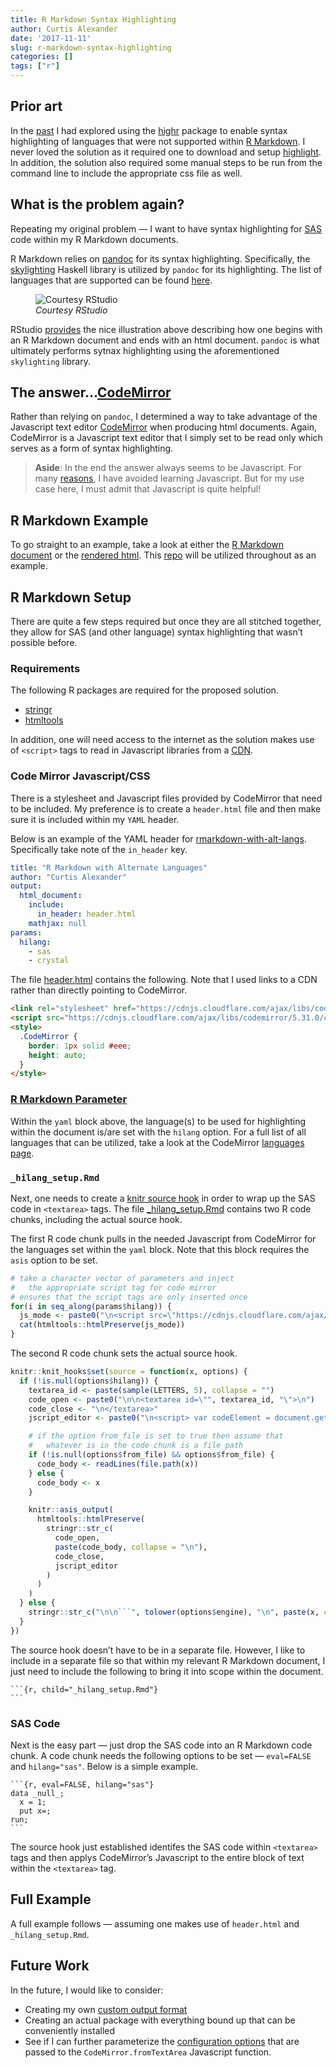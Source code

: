 ```yaml
---
title: R Markdown Syntax Highlighting
author: Curtis Alexander
date: '2017-11-11'
slug: r-markdown-syntax-highlighting
categories: []
tags: ["r"]
---
```


## Prior art

In the [past](http://curtisalexander.github.io/rmarkdown-syntax-highlighting/) I had explored using the [highr](https://github.com/yihui/highr) package to enable syntax highlighting of languages that were not supported within [R Markdown](http://rmarkdown.rstudio.com/).  I never loved the solution as it required one to download and setup [highlight](http://www.andre-simon.de/doku/highlight/en/install.php).  In addition, the solution also required some manual steps to be run from the command line to include the appropriate css file as well.


## What is the problem again?
Repeating my original problem &mdash; I want to have syntax highlighting for [SAS](https://www.sas.com/) code within my R Markdown documents.

R Markdown relies on [pandoc](https://pandoc.org) for its syntax highlighting.  Specifically, the [skylighting](https://github.com/jgm/skylighting/) Haskell library is utilized by `pandoc` for its highlighting.  The list of languages that are supported can be found [here](https://github.com/jgm/skylighting/tree/master/xml).

![*Courtesy RStudio*](img/RMarkdownFlow.png)

RStudio [provides](http://rmarkdown.rstudio.com/lesson-2.html) the nice illustration above describing how one begins with an R Markdown document and ends with an html document.  `pandoc` is what ultimately performs sytnax highlighting using the aforementioned `skylighting` library.


## The answer...[CodeMirror](https://codemirror.net/)
Rather than relying on `pandoc`, I determined a way to take advantage of the Javascript text editor [CodeMirror](https://codemirror.net/) when producing html documents.  Again, CodeMirror is a Javascript text editor that I simply set to be read only which serves as a form of syntax highlighting.

> **Aside**: In the end the answer always seems to be Javascript.  For many [reasons](https://hackernoon.com/how-it-feels-to-learn-javascript-in-2016-d3a717dd577f), I have avoided learning Javascript.  But for my use case here, I must admit that Javascript is quite helpful!


## R Markdown Example
To go straight to an example, take a look at either the [R Markdown document](https://raw.githubusercontent.com/curtisalexander/rmarkdown-with-alt-langs/master/rmarkdown-with-alt-langs.Rmd) or the [rendered html](https://curtisalexander.github.io/rmarkdown-with-alt-langs/).  This [repo](https://github.com/curtisalexander/rmarkdown-with-alt-langs/) will be utilized throughout as an example.

## R Markdown Setup
There are quite a few steps required but once they are all stitched together, they allow for SAS (and other language) syntax highlighting that wasn't possible before.

### Requirements
The following R packages are required for the proposed solution.

* [stringr](https://cran.r-project.org/web/packages/stringr/index.html)
* [htmltools](https://cran.r-project.org/web/packages/htmltools/)

In addition, one will need access to the internet as the solution makes use of `<script>` tags to read in Javascript libraries from a [CDN](https://www.cloudflare.com/cdn/).

### Code Mirror Javascript/CSS
There is a stylesheet and Javascript files provided by CodeMirror that need to be included.  My preference is to create a `header.html` file and then make sure it is included within my `YAML` header.

Below is an example of the YAML header for [rmarkdown-with-alt-langs](https://raw.githubusercontent.com/curtisalexander/rmarkdown-with-alt-langs/master/rmarkdown-with-alt-langs.Rmd).  Specifically take note of the `in_header` key.

```YAML
title: "R Markdown with Alternate Languages"
author: "Curtis Alexander"
output:
  html_document:
    include:
      in_header: header.html
    mathjax: null
params:
  hilang:
    - sas
    - crystal
```

The file [header.html](https://raw.githubusercontent.com/curtisalexander/rmarkdown-with-alt-langs/master/header.html) contains the following.  Note that I used links to a CDN rather than directly pointing to CodeMirror.

```HTML
<link rel="stylesheet" href="https://cdnjs.cloudflare.com/ajax/libs/codemirror/5.31.0/codemirror.min.css">
<script src="https://cdnjs.cloudflare.com/ajax/libs/codemirror/5.31.0/codemirror.min.js"></script>
<style>
  .CodeMirror {
    border: 1px solid #eee;
    height: auto;
  }
</style>
```

### [R Markdown Parameter](http://rmarkdown.rstudio.com/developer_parameterized_reports.html)
Within the `yaml` block above, the language(s) to be used for highlighting within the document is/are set with the `hilang` option.  For a full list of all languages that can be utilized, take a look at the CodeMirror [languages page](http://codemirror.net/mode/index.html).

### `_hilang_setup.Rmd`
Next, one needs to create a [knitr source hook](https://yihui.name/knitr/hooks/) in order to wrap up the SAS code in `<textarea>` tags.  The file [_hilang_setup.Rmd](https://raw.githubusercontent.com/curtisalexander/rmarkdown-with-alt-langs/master/_hilang_setup.Rmd) contains two R code chunks, including the actual source hook.

The first R code chunk pulls in the needed Javascript from CodeMirror for the languages set within the `yaml` block.  Note that this block requires the `asis` option to be set.

```R
# take a character vector of parameters and inject
#   the appropriate script tag for code mirror
# ensures that the script tags are only inserted once
for(i in seq_along(params$hilang)) {
  js_mode <- paste0("\n<script src=\"https://cdnjs.cloudflare.com/ajax/libs/codemirror/5.31.0/mode/", tolower(params$hilang[i]), "/", tolower(params$hilang[i]), ".min.js\"></script>\n")
  cat(htmltools::htmlPreserve(js_mode))
}
```


The second R code chunk sets the actual source hook.

```R
knitr::knit_hooks$set(source = function(x, options) {
  if (!is.null(options$hilang)) {
    textarea_id <- paste(sample(LETTERS, 5), collapse = "")
    code_open <- paste0("\n\n<textarea id=\"", textarea_id, "\">\n")
    code_close <- "\n</textarea>"
    jscript_editor <- paste0("\n<script> var codeElement = document.getElementById(\"", textarea_id, "\"); var editor = null; if (null != codeElement) { editor = CodeMirror.fromTextArea(codeElement, { lineNumbers: true, readOnly: true, viewportMargin: Infinity, mode: 'text/x-", tolower(options$hilang), "' }); } </script>\n")

    # if the option from_file is set to true then assume that
    #   whatever is in the code chunk is a file path
    if (!is.null(options$from_file) && options$from_file) {
      code_body <- readLines(file.path(x))
    } else {
      code_body <- x
    }

    knitr::asis_output(
      htmltools::htmlPreserve(
        stringr::str_c(
          code_open,
          paste(code_body, collapse = "\n"),
          code_close,
          jscript_editor
        )
      )
    )
  } else {
    stringr::str_c("\n\n```", tolower(options$engine), "\n", paste(x, collapse = "\n", "\n```\n\n"))
  }
})
```

The source hook doesn't have to be in a separate file.  However, I like to include in a separate file so that within my relevant R Markdown document, I just need to include the following to bring it into scope within the document.

<div class="sourceCode"><pre class="sourceCode"><code class="sourceCode">```{r, child="_hilang_setup.Rmd"}
```</code></pre></div>


### SAS Code
Next is the easy part &mdash; just drop the SAS code into an R Markdown code chunk.  A code chunk needs the following options to be set &mdash; `eval=FALSE` and `hilang="sas"`.  Below is a simple example.

<div class="sourceCode"><pre class="sourceCode"><code class="sourceCode">```{r, eval=FALSE, hilang="sas"}
data _null_;
  x = 1;
  put x=;
run;
```</code></pre></div>

The source hook just established identifes the SAS code within `<textarea>` tags and then applys CodeMirror's Javascript to the entire block of text within the `<textarea>` tag.

## Full Example

A full example follows &mdash; assuming one makes use of `header.html` and `_hilang_setup.Rmd`.

<script src="https://gist.github.com/curtisalexander/5cb663ebc4aa02b4a132192267423b53.js"></script>

## Future Work
In the future, I would like to consider:

* Creating my own [custom output format](http://rmarkdown.rstudio.com/developer_custom_formats.html)
* Creating an actual package with everything bound up that can be conveniently installed
* See if I can further parameterize the [configuration options](http://codemirror.net/doc/manual.html#config) that are passed to the `CodeMirror.fromTextArea` Javascript function.
